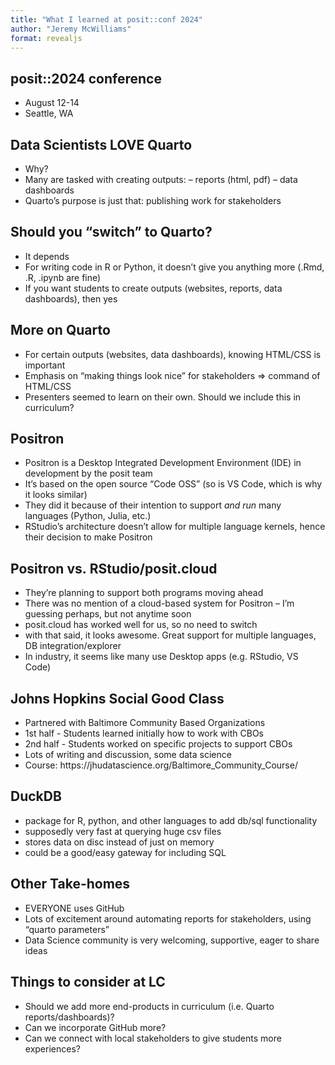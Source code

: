 ```yaml
---
title: "What I learned at posit::conf 2024"
author: "Jeremy McWilliams"
format: revealjs
---
```


## posit::2024 conference

- August 12-14
- Seattle, WA

## Data Scientists LOVE Quarto

- Why?
- Many are tasked with creating outputs:
-- reports (html, pdf)
-- data dashboards
- Quarto's purpose is just that: publishing work for stakeholders

## Should you "switch" to Quarto?
- It depends
- For writing code in R or Python, it doesn't give you anything more (.Rmd, .R, .ipynb are fine)
- If you want students to create outputs (websites, reports, data dashboards), then yes


## More on Quarto
- For certain outputs (websites, data dashboards), knowing HTML/CSS is important
- Emphasis on "making things look nice" for stakeholders => command of HTML/CSS
- Presenters seemed to learn on their own. Should we include this in curriculum?


## Positron
- Positron is a Desktop Integrated Development Environment (IDE) in development by the posit team
- It's based on the open source "Code OSS" (so is VS Code, which is why it looks similar)
- They did it because of their intention to support *and run* many languages (Python, Julia, etc.)
- RStudio's architecture doesn't allow for multiple language kernels, hence their decision to make Positron

## Positron vs. RStudio/posit.cloud
- They're planning to support both programs moving ahead
- There was no mention of a cloud-based system for Positron -- I'm guessing perhaps, but not anytime soon
- posit.cloud has worked well for us, so no need to switch
- with that said, it looks awesome. Great support for multiple languages, DB integration/explorer
- In industry, it seems like many use Desktop apps (e.g. RStudio, VS Code)


## Johns Hopkins Social Good Class
- Partnered with Baltimore Community Based Organizations
- 1st half - Students learned initially how to work with CBOs
- 2nd half - Students worked on specific projects to support CBOs
- Lots of writing and discussion, some data science
- Course: https://jhudatascience.org/Baltimore_Community_Course/

## DuckDB
- package for R, python, and other languages to add db/sql functionality
- supposedly very fast at querying huge csv files
- stores data on disc instead of just on memory
- could be a good/easy gateway for including SQL


## Other Take-homes
- EVERYONE uses GitHub
- Lots of excitement around automating reports for stakeholders, using "quarto parameters"
- Data Science community is very welcoming, supportive, eager to share ideas



## Things to consider at LC
- Should we add more end-products in curriculum (i.e. Quarto reports/dashboards)?
- Can we incorporate GitHub more?
- Can we connect with local stakeholders to give students more experiences?


